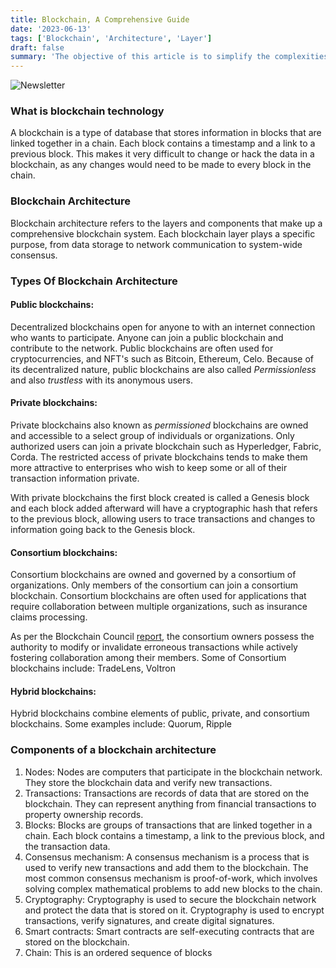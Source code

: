 ```yaml
---
title: Blockchain, A Comprehensive Guide
date: '2023-06-13'
tags: ['Blockchain', 'Architecture', 'Layer']
draft: false
summary: 'The objective of this article is to simplify the complexities of blockchain architecture by analyzing its layers and the functions they serve. Our aim is to assist you in understanding the intricacies of blockchain design, enhancing performance, and recognizing any possible security weaknesses.'
---
```


![Newsletter](/static/images/canada/blockchain-tech.jpg)

### What is blockchain technology

A blockchain is a type of database that stores information in blocks that are linked together in a chain. Each block contains a timestamp and a link to a previous block. This makes it very difficult to change or hack the data in a blockchain, as any changes would need to be made to every block in the chain.

### Blockchain Architecture

Blockchain architecture refers to the layers and components that make up a comprehensive blockchain system. Each blockchain layer plays a specific purpose, from data storage to network communication to system-wide consensus.

### Types Of Blockchain Architecture

#### Public blockchains:

Decentralized blockchains open for anyone to with an internet connection who wants to participate. Anyone can join a public blockchain and contribute to the network. Public blockchains are often used for cryptocurrencies, and NFT's such as Bitcoin, Ethereum, Celo. Because of its decentralized nature, public blockchains are also called <em>Permissionless</em> and also <em>trustless</em> with its anonymous users.

#### Private blockchains:

Private blockchains also known as <em>permissioned</em> blockchains are owned and accessible to a select group of individuals or organizations. Only authorized users can join a private blockchain such as Hyperledger, Fabric, Corda. The restricted access of private blockchains tends to make them more attractive to enterprises who wish to keep some or all of their transaction information private.

With private blockchains the first block created is called a Genesis block and each block added afterward will have a cryptographic hash that refers to the previous block, allowing users to trace transactions and changes to information going back to the Genesis block.

#### Consortium blockchains:

Consortium blockchains are owned and governed by a consortium of organizations. Only members of the consortium can join a consortium blockchain. Consortium blockchains are often used for applications that require collaboration between multiple organizations, such as insurance claims processing.

As per the Blockchain Council [report](https://www.blockchain-council.org/blockchain/everything-you-need-to-know-about-consortium-blockchain/), the consortium owners possess the authority to modify or invalidate erroneous transactions while actively fostering collaboration among their members. Some of Consortium blockchains include: TradeLens, Voltron

#### Hybrid blockchains:

Hybrid blockchains combine elements of public, private, and consortium blockchains. Some examples include: Quorum, Ripple

### Components of a blockchain architecture

<ol>
  <li>
    Nodes: Nodes are computers that participate in the blockchain network. They store the blockchain
    data and verify new transactions.
  </li>
  <li>
    Transactions: Transactions are records of data that are stored on the blockchain. They can
    represent anything from financial transactions to property ownership records.
  </li>
  <li>
    Blocks: Blocks are groups of transactions that are linked together in a chain. Each block
    contains a timestamp, a link to the previous block, and the transaction data.
  </li>
  <li>
    Consensus mechanism: A consensus mechanism is a process that is used to verify new transactions
    and add them to the blockchain. The most common consensus mechanism is proof-of-work, which
    involves solving complex mathematical problems to add new blocks to the chain.
  </li>
  <li>
    Cryptography: Cryptography is used to secure the blockchain network and protect the data that is
    stored on it. Cryptography is used to encrypt transactions, verify signatures, and create
    digital signatures.
  </li>
  <li>
    Smart contracts: Smart contracts are self-executing contracts that are stored on the blockchain.
  </li>
  <li>Chain: This is an ordered sequence of blocks</li>
</ol>
